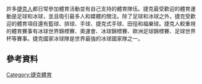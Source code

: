 {{expand|time=2016-02-25T01:33:38+00:00}}
{{unreferenced|time=2016-02-25T01:33:38+00:00}}
許多[[捷克人|捷克人]]都日常參加體育活動並有自己支持的體育隊伍。捷克最受歡迎的體育運動是足球和冰球，並且吸引最多人和媒體的關注。除了足球和冰球之外，捷克受歡迎的體育項目還有籃球、排球、手球、捷克式手球、田徑和福樂球。捷克人較重視的體育賽事有冰球世界錦標賽、奧運會、冰球錦標賽、歐洲足球錦標賽、足球世界杯等賽事。捷克國家冰球隊是世界最強的冰球國家隊之一。
== 參考資料 ==
{{reflist}}

{{歐洲題目|體育}}

[[Category:捷克體育|Category:捷克體育]]